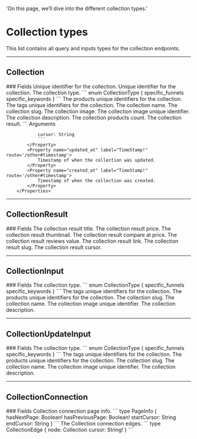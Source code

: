   'On this page, we’ll dive into the different collection types.'

# Collection types
This list contains all query and inputs types for the collection endpoints.

---

## Collection

<Row>
  <Col>
		### Fields
		<Properties> 
			<Property name="id" type="ID!">
				Unique identifier for the collection.
			</Property>
			<Property name="uid" type="ID!">
				Unique identifier for the collection.
			</Property>
			<Property name="type" type="CollectionType!">
				The collection type.
				```
				enum CollectionType {
					specific_funnels
					specific_keywords
				}
				```
			</Property>
			<Property name="products_ids" type="[ID!]!">
				The products unique identifiers for the collection.
			</Property>
			<Property name="tags_ids" type="[String!]!">
				The tags unique identifiers for the collection.
			</Property>
			<Property name="name" type="String!">
				The collection name.
			</Property>
			<Property name="slug" type="String!">
				The collection slug.
			</Property>
			<Property name="image" type="Image" route='/other#image'>
				The collection image.
			</Property>
			<Property name="image_id" type="ID">
				The collection image unique identifier.
			</Property>
			<Property name="description" type="String!">
				The collection description.
			</Property>
			<Property name="productsCount" type="Int!">
				The collection products count.
			</Property>
			<Property name="result" type="[CollectionResult!]!">
				The collection result.
				```
				Arguments

				cursor: String
				```
			</Property>
			<Property name="updated_at" label="TimeStamp!" route='/other#timestamp'>
				Timestamp of when the collection was updated.
			</Property>
			<Property name="created_at" label="TimeStamp!" route='/other#timestamp'>
				Timestamp of when the collection was created.
			</Property>
		</Properties>
  </Col>
</Row>

---

## CollectionResult

<Row>
  <Col>
		### Fields
		<Properties> 
			<Property name="title" type="String!">
				The collection result title.
			</Property>
			<Property name="price" type="Float!">
				The collection result price.
			</Property>
			<Property name="thumbnail" type="String">
				The collection result thumbnail.
			</Property>
			<Property name="compare_at_price" type="Float!">
				The collection result compare at price.
			</Property>
			<Property name="reviews_value" type="Float!">
				The collection result reviews value.
			</Property>
			<Property name="link" type="String">
				The collection result link.
			</Property>
			<Property name="slug" type="String!">
				The collection result slug.
			</Property>
			<Property name="cursor" type="String!">
				The collection result cursor.
			</Property>
		</Properties> 	
	</Col> 
</Row> 

---

## CollectionInput

<Row>
  <Col>
		### Fields
		<Properties> 
			<Property name="type" type="CollectionType!">
				The collection type.
				```
				enum CollectionType {
					specific_funnels
					specific_keywords
				}
				```
			</Property>
			<Property name="tags_uids" type="[String!]">
				The tags unique identifiers for the collection.
			</Property>
			<Property name="products_uids" type="[ID!]">
				The products unique identifiers for the collection.
			</Property>
			<Property name="slug" type="String!">
				The collection slug.
			</Property>
			<Property name="name" type="String!">
				The collection name.
			</Property>
			<Property name="image_uid" type="ID">
				The collection image unique identifier.
			</Property>
			<Property name="description" type="String!">
				The collection description.
			</Property>
		</Properties>
  </Col>
</Row>

---

## CollectionUpdateInput

<Row>
  <Col>
		### Fields
		<Properties> 
			<Property name="type" type="CollectionType">
				The collection type.
				```
				enum CollectionType {
					specific_funnels
					specific_keywords
				}
				```
			</Property>
			<Property name="tags_uids" type="[String!]">
				The tags unique identifiers for the collection.
			</Property>
			<Property name="products_uids" type="[ID!]">
				The products unique identifiers for the collection.
			</Property>
			<Property name="slug" type="String">
				The collection slug.
			</Property>
			<Property name="name" type="String">
				The collection name.
			</Property>
			<Property name="image_uid" type="ID">
				The collection image unique identifier.
			</Property>
			<Property name="description" type="String">
				The collection description.
			</Property>
		</Properties>
  </Col>
</Row>

---

## CollectionConnection

<Row>
  <Col>
		### Fields
		<Properties> 
			<Property name="pageInfo" type="PageInfo!">
				Collection connection page info.
				```
				type PageInfo {
					hasNextPage: Boolean!
					hasPreviousPage: Boolean!
					startCursor: String
					endCursor: String
				}
				```
			</Property>
			<Property name="edges" type="[CollectionEdge]">
				The Collection connection edges.
				```
				type CollectionEdge {
					node: Collection
					cursor: String!
				}
				```
			</Property>
		</Properties>
  </Col>
</Row>